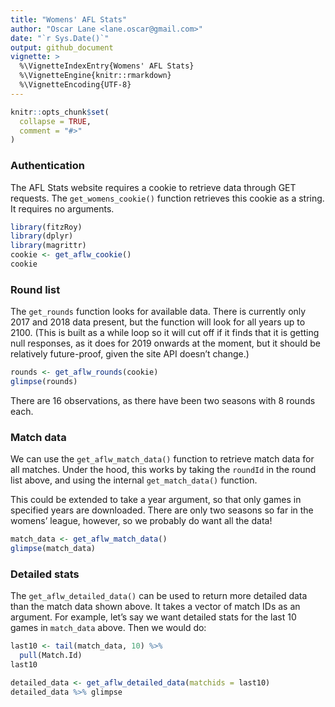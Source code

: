 ```yaml
---
title: "Womens' AFL Stats"
author: "Oscar Lane <lane.oscar@gmail.com>"
date: "`r Sys.Date()`"
output: github_document
vignette: >
  %\VignetteIndexEntry{Womens' AFL Stats}
  %\VignetteEngine{knitr::rmarkdown}
  %\VignetteEncoding{UTF-8}
---
```


```r
knitr::opts_chunk$set(
  collapse = TRUE,
  comment = "#>"
)
```

### Authentication

The AFL Stats website requires a cookie to retrieve data through GET requests.
The `get_womens_cookie()` function retrieves this cookie as a string. It
requires no arguments.

```r
library(fitzRoy)
library(dplyr)
library(magrittr)
cookie <- get_aflw_cookie()
cookie
```

### Round list

The `get_rounds` function looks for available data. There is currently only 
2017 and 2018 data present, but the function will look for all years up to 2100.
(This is built as a while loop so it will cut off if it finds that it is
getting null responses, as it does for 2019 onwards at the moment, but it should
be relatively future-proof, given the site API doesn't change.)

```r
rounds <- get_aflw_rounds(cookie)
glimpse(rounds)
```

There are 16 observations, as there have been two seasons with 8 rounds each.

### Match data

We can use the `get_aflw_match_data()` function to retrieve match data for all
matches. Under the hood, this works by taking the `roundId` in the round list 
above, and using the internal `get_match_data()` function.

This could be extended to take a year argument, so that only games in
specified years are downloaded. There are only two seasons so far in the womens'
league, however, so we probably do want all the data!

```r
match_data <- get_aflw_match_data()
glimpse(match_data)
```

### Detailed stats

The `get_aflw_detailed_data()` can be used to return more detailed data than the
match data shown above. It takes a vector of match IDs as an argument. For
example, let's say we want detailed stats for the last 10 games in `match_data`
above. Then we would do:

```r
last10 <- tail(match_data, 10) %>% 
  pull(Match.Id)
last10
```


```r
detailed_data <- get_aflw_detailed_data(matchids = last10)
detailed_data %>% glimpse
```



